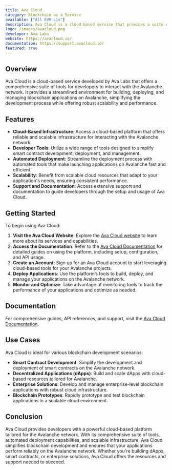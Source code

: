 ```yaml
---
title: Ava Cloud
category: Blockchain as a Service
available: ["All EVM L1s"]
description: Ava Cloud is a cloud-based service that provides a suite of tools for developers to interact with the Avalanche network.
logo: /images/avacloud.png
developer: Ava Labs
website: https://avacloud.io/
documentation: https://support.avacloud.io/
featured: true
---
```


## Overview

Ava Cloud is a cloud-based service developed by Ava Labs that offers a comprehensive suite of tools for developers to interact with the Avalanche network. It provides a streamlined environment for building, deploying, and managing blockchain applications on Avalanche, simplifying the development process while offering robust scalability and performance.

## Features

- **Cloud-Based Infrastructure**: Access a cloud-based platform that offers reliable and scalable infrastructure for interacting with the Avalanche network.
- **Developer Tools**: Utilize a wide range of tools designed to simplify smart contract development, deployment, and management.
- **Automated Deployment**: Streamline the deployment process with automated tools that make launching applications on Avalanche fast and efficient.
- **Scalability**: Benefit from scalable cloud resources that adapt to your application's needs, ensuring consistent performance.
- **Support and Documentation**: Access extensive support and documentation to guide developers through the setup and usage of Ava Cloud.

## Getting Started

To begin using Ava Cloud:

1. **Visit the Ava Cloud Website**: Explore the [Ava Cloud website](https://avacloud.io/) to learn more about its services and capabilities.
2. **Access the Documentation**: Refer to the [Ava Cloud Documentation](https://support.avacloud.io/) for detailed guides on using the platform, including setup, configuration, and API usage.
3. **Create an Account**: Sign up for an Ava Cloud account to start leveraging cloud-based tools for your Avalanche projects.
4. **Deploy Applications**: Use the platform’s tools to build, deploy, and manage your applications on the Avalanche network.
5. **Monitor and Optimize**: Take advantage of monitoring tools to track the performance of your applications and optimize as needed.

## Documentation

For comprehensive guides, API references, and support, visit the [Ava Cloud Documentation](https://support.avacloud.io/).

## Use Cases

Ava Cloud is ideal for various blockchain development scenarios:

- **Smart Contract Development**: Simplify the development and deployment of smart contracts on the Avalanche network.
- **Decentralized Applications (dApps)**: Build and scale dApps with cloud-based resources tailored for Avalanche.
- **Enterprise Solutions**: Develop and manage enterprise-level blockchain applications with robust cloud infrastructure.
- **Blockchain Prototypes**: Rapidly prototype and test blockchain applications in a scalable cloud environment.

## Conclusion

Ava Cloud provides developers with a powerful cloud-based platform tailored for the Avalanche network. With its comprehensive suite of tools, automated deployment capabilities, and scalable infrastructure, Ava Cloud simplifies blockchain development and ensures that your applications perform reliably on the Avalanche network. Whether you're building dApps, smart contracts, or enterprise solutions, Ava Cloud offers the resources and support needed to succeed.

